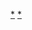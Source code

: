 {{portal box|足球|亞洲}}
{{year by category
|m=2
|c=0
|d=1
|y=5
|cat=亞洲足球
|sortkey=亞洲足球
|parent=亞洲足球賽季
|subcat=2015年亞洲體育
}}
[[Category:2015年足球|*]] 
[[Category:2015年亞洲體育|*]]